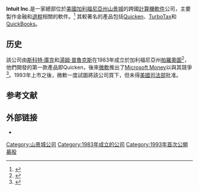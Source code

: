 {{Infobox company
|  name   = Intuit Inc.
|  logo   = [[Image:Intuit_Logo.svg|230px]]
|  type   = [[上市公司|上市公司]]
|  image  = 2700coastavenue.jpg
|  image_size = 250px
|  image_caption = 该公司在[[山景城|山景城]]的总部
|  traded_as      = {{NASDAQ|INTU}}<br />[[NASDAQ-100|NASDAQ-100]]成分 <br />[[S&P_500|S&P 500成分]]
|  foundation     = [[帕羅奧圖_(加利福尼亞州)|帕羅奧圖]]（1983）
|  founder        = [[斯科特·庫克|斯科特·庫克]]<br>[[湯姆·普魯克斯|湯姆·普魯克斯]]|  location       = 加利福尼亞州[[山景城_(加利福尼亚州)|山景城]]
 |  key_people     = [[威廉·坎貝爾_(商業執行長)|威廉·坎貝爾]]<br>（董事長）<br>Brad Smith<br>（總裁兼CEO）|  industry       = [[計算機軟件|計算機軟件]]
|  products       = [[個人金融|個人金融]]、[[會計軟件|會計]]和[[退稅|退稅]]軟件
| revenue = {{increase}} US$ 41.71億（2013）<ref name='xbrlus_1'>{{cite web |url=http://www.sec.gov/Archives/edgar/data/896878/000089687813000149/0000896878-13-000149-index.htm |title=INTUIT INC 2013 Annual Report Form (10-K) |publisher=United States Securities and Exchange Commission |format=XBRL |date=September 13, 2013 |accessdate=2015-05-11 |archive-date=2019-06-25 |archive-url=https://web.archive.org/web/20190625223630/https://www.sec.gov/Archives/edgar/data/896878/000089687813000149/0000896878-13-000149-index.htm |dead-url=no }}</ref>
| equity = {{increase}} US$ 35.31億（2013）<ref name='xbrlus_2'/>
| assets = {{increase}} US$ 54.86億（2013）<ref name='xbrlus_2'>{{cite web |url=http://www.sec.gov/Archives/edgar/data/896878/000089687814000051/0000896878-14-000051-index.htm |title=INTUIT INC 2014 Q3 Quarterly Report Form (10-Q) |publisher=United States Securities and Exchange Commission |format=XBRL |date=May 21, 2014 |accessdate=2015-05-11 |archive-date=2019-06-10 |archive-url=https://web.archive.org/web/20190610041022/https://www.sec.gov/Archives/edgar/data/896878/000089687814000051/0000896878-14-000051-index.htm |dead-url=no }}</ref>
| net_income = {{increase}} US$ 8.58億（2013）<ref name='xbrlus_1'/>
| operating_income = {{increase}} US$ 12.33億（2013）<ref name='xbrlus_1'/>
|  num_employees  = 8,200<ref ="Profile">{{cite web|url=http://investors.intuit.com/company-information/company-profile/default.aspx|title=Company Profile|publisher=intuit|accessdate=2013-11-30|archive-url=https://web.archive.org/web/20131203014828/http://investors.intuit.com/company-information/company-profile/default.aspx|archive-date=2013-12-03|dead-url=yes}}</ref>
}}

'''Intuit Inc.'''是一家總部位於[[美國|美國]][[加利福尼亞州|加利福尼亞州]][[山景城_(加利福尼亚州)|山景城]]的跨國[[計算機軟件|計算機軟件]]公司，主要製作金融和[[退稅|退稅]]相關的軟件。<ref>{{cite web |url=http://www.intuit.com/about_intuit/investors/faq.jsp |title=Intuit Inc. - Investor Relations |publisher=Intuit.com |accessdate=2012-01-27 |deadurl=yes |archiveurl=https://web.archive.org/web/20081201133924/http://www.intuit.com/about_intuit/investors/faq.jsp |archivedate=2008-12-01 }}</ref> 其較著名的產品包括[[Quicken|Quicken]]、[[TurboTax|TurboTax]]和[[QuickBooks|QuickBooks]]。

==历史==
該公司由[[斯科特·庫克|斯科特·庫克]]和[[湯姆·普魯克斯|湯姆·普魯克斯]]在1983年成立於加利福尼亞州[[帕羅奧圖_(加利福尼亞州)|帕羅奧圖]]<ref>{{cite web |url=http://www.intuit.com/about_intuit/press_room/fast_facts/ |title=Company Fast Facts |publisher=Intuit |accessdate=2012-01-27 |deadurl=yes |archiveurl=https://web.archive.org/web/20080914211131/http://www.intuit.com/about_intuit/press_room/fast_facts/ |archivedate=2008-09-14 }}</ref>，他們開發的第一款產品即Quicken，後來[[微軟|微軟]]推出了[[Microsoft_Money|Microsoft Money]]以與其競爭<ref>{{Cite book| url=https://books.google.com/books/about/Inside_Intuit.html?id=lRs_4U43UcEC| title=Inside Intuit: How the Makers of Quicken Beat Microsoft and Revolutionized an Entire Industry| isbn=9781591391364| last1=Taylor| first1=Suzanne E| last2=Schroeder| first2=Kathy| year=2003| access-date=2019-01-08| archive-date=2020-08-03| archive-url=https://web.archive.org/web/20200803113405/https://books.google.com/books/about/Inside_Intuit.html?id=lRs_4U43UcEC| dead-url=no}}</ref>。1993年上市之後，微軟一度試圖將該公司買下，但未得[[美國司法部|美國司法部]]批准。

== 参考文献 ==
{{Reflist|30em}}

== 外部链接 ==

* {{Official website|http://www.intuit.com/}}

{{NASDAQ-100}}
{{全球主要資訊科技公司}}
{{Coord|37|25|38|N|122|5|47|W|display=title}}
[[Category:山景城公司|Category:山景城公司]]
[[Category:1983年成立的公司|Category:1983年成立的公司]]
[[Category:1993年首次公開募股|Category:1993年首次公開募股]]